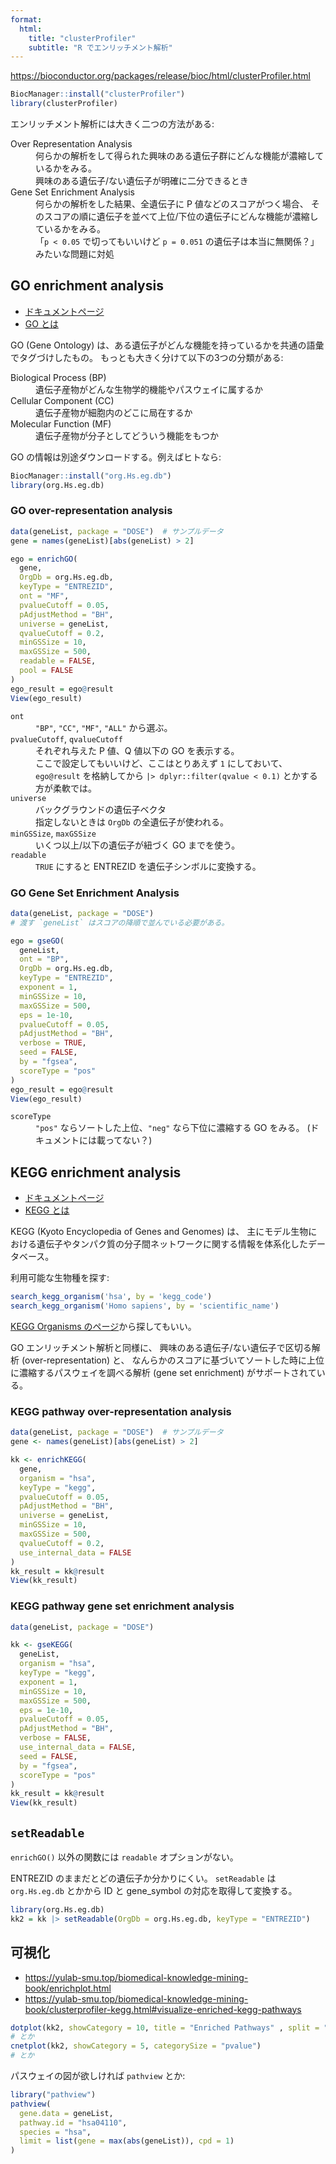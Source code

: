 ```yaml
---
format:
  html:
    title: "clusterProfiler"
    subtitle: "R でエンリッチメント解析"
---
```


<https://bioconductor.org/packages/release/bioc/html/clusterProfiler.html>

```r
BiocManager::install("clusterProfiler")
library(clusterProfiler)
```

エンリッチメント解析には大きく二つの方法がある:

Over Representation Analysis
: 何らかの解析をして得られた興味のある遺伝子群にどんな機能が濃縮しているかをみる。
: 興味のある遺伝子/ない遺伝子が明確に二分できるとき

Gene Set Enrichment Analysis
: 何らかの解析をした結果、全遺伝子に P 値などのスコアがつく場合、
  そのスコアの順に遺伝子を並べて上位/下位の遺伝子にどんな機能が濃縮しているかをみる。
: 「`p < 0.05` で切ってもいいけど `p = 0.051` の遺伝子は本当に無関係？」みたいな問題に対処


## GO enrichment analysis

- [ドキュメントページ](https://yulab-smu.top/biomedical-knowledge-mining-book/clusterprofiler-go.html)
- [GO とは](https://geneontology.org/)

GO (Gene Ontology) は、ある遺伝子がどんな機能を持っているかを共通の語彙でタグづけしたもの。
もっとも大きく分けて以下の3つの分類がある:

Biological Process (BP)
: 遺伝子産物がどんな生物学的機能やパスウェイに属するか

Cellular Component (CC)
: 遺伝子産物が細胞内のどこに局在するか

Molecular Function (MF)
: 遺伝子産物が分子としてどういう機能をもつか

GO の情報は別途ダウンロードする。例えばヒトなら:

```r
BiocManager::install("org.Hs.eg.db")
library(org.Hs.eg.db)
```

### GO over-representation analysis

```r
data(geneList, package = "DOSE")  # サンプルデータ
gene = names(geneList)[abs(geneList) > 2]

ego = enrichGO(
  gene,
  OrgDb = org.Hs.eg.db,
  keyType = "ENTREZID",
  ont = "MF",
  pvalueCutoff = 0.05,
  pAdjustMethod = "BH",
  universe = geneList,
  qvalueCutoff = 0.2,
  minGSSize = 10,
  maxGSSize = 500,
  readable = FALSE,
  pool = FALSE
)
ego_result = ego@result
View(ego_result)
```

`ont`
: `"BP"`, `"CC"`, `"MF"`, `"ALL"` から選ぶ。

`pvalueCutoff`, `qvalueCutoff`
: それぞれ与えた P 値、Q 値以下の GO を表示する。
: ここで設定してもいいけど、ここはとりあえず `1` にしておいて、
  `ego@result` を格納してから `|> dplyr::filter(qvalue < 0.1)` とかする方が柔軟では。

`universe`
: バックグラウンドの遺伝子ベクタ
: 指定しないときは `OrgDb` の全遺伝子が使われる。

`minGSSize`, `maxGSSize`
: いくつ以上/以下の遺伝子が紐づく GO までを使う。

`readable`
: `TRUE` にすると ENTREZID を遺伝子シンボルに変換する。

### GO Gene Set Enrichment Analysis

```r
data(geneList, package = "DOSE")
# 渡す `geneList` はスコアの降順で並んでいる必要がある。

ego = gseGO(
  geneList,
  ont = "BP",
  OrgDb = org.Hs.eg.db,
  keyType = "ENTREZID",
  exponent = 1,
  minGSSize = 10,
  maxGSSize = 500,
  eps = 1e-10,
  pvalueCutoff = 0.05,
  pAdjustMethod = "BH",
  verbose = TRUE,
  seed = FALSE,
  by = "fgsea",
  scoreType = "pos"
)
ego_result = ego@result
View(ego_result)
```

`scoreType`
: `"pos"` ならソートした上位、`"neg"` なら下位に濃縮する GO をみる。
  (ドキュメントには載ってない？)


## KEGG enrichment analysis

- [ドキュメントページ](https://yulab-smu.top/biomedical-knowledge-mining-book/clusterprofiler-kegg.html)
- [KEGG とは](https://www.genome.jp/kegg/kegg_ja.html)

KEGG (Kyoto Encyclopedia of Genes and Genomes) は、
主にモデル生物における遺伝子やタンパク質の分子間ネットワークに関する情報を体系化したデータベース。

利用可能な生物種を探す:

```R
search_kegg_organism('hsa', by = 'kegg_code')
search_kegg_organism('Homo sapiens', by = 'scientific_name')
```

[KEGG Organisms のページ](https://www.genome.jp/kegg/catalog/org_list.html)から探してもいい。

GO エンリッチメント解析と同様に、
興味のある遺伝子/ない遺伝子で区切る解析 (over-representation) と、
なんらかのスコアに基づいてソートした時に上位に濃縮するパスウェイを調べる解析 (gene set enrichment) がサポートされている。


### KEGG pathway over-representation analysis

```R
data(geneList, package = "DOSE")  # サンプルデータ
gene <- names(geneList)[abs(geneList) > 2]

kk <- enrichKEGG(
  gene,
  organism = "hsa",
  keyType = "kegg",
  pvalueCutoff = 0.05,
  pAdjustMethod = "BH",
  universe = geneList,
  minGSSize = 10,
  maxGSSize = 500,
  qvalueCutoff = 0.2,
  use_internal_data = FALSE
)
kk_result = kk@result
View(kk_result)
```

### KEGG pathway gene set enrichment analysis

```R
data(geneList, package = "DOSE")

kk <- gseKEGG(
  geneList,
  organism = "hsa",
  keyType = "kegg",
  exponent = 1,
  minGSSize = 10,
  maxGSSize = 500,
  eps = 1e-10,
  pvalueCutoff = 0.05,
  pAdjustMethod = "BH",
  verbose = FALSE,
  use_internal_data = FALSE,
  seed = FALSE,
  by = "fgsea",
  scoreType = "pos"
)
kk_result = kk@result
View(kk_result)
```


## `setReadable`

`enrichGO()` 以外の関数には `readable` オプションがない。

ENTREZID のままだとどの遺伝子か分かりにくい。
`setReadable` は `org.Hs.eg.db` とかから
ID と gene_symbol の対応を取得して変換する。

```R
library(org.Hs.eg.db)
kk2 = kk |> setReadable(OrgDb = org.Hs.eg.db, keyType = "ENTREZID")
```


## 可視化

- <https://yulab-smu.top/biomedical-knowledge-mining-book/enrichplot.html>
- <https://yulab-smu.top/biomedical-knowledge-mining-book/clusterprofiler-kegg.html#visualize-enriched-kegg-pathways>

```R
dotplot(kk2, showCategory = 10, title = "Enriched Pathways" , split = ".sign")
# とか
cnetplot(kk2, showCategory = 5, categorySize = "pvalue")
# とか
```

パスウェイの図が欲しければ `pathview` とか:

```R
library("pathview")
pathview(
  gene.data = geneList,
  pathway.id = "hsa04110",
  species = "hsa",
  limit = list(gene = max(abs(geneList)), cpd = 1)
)
```
